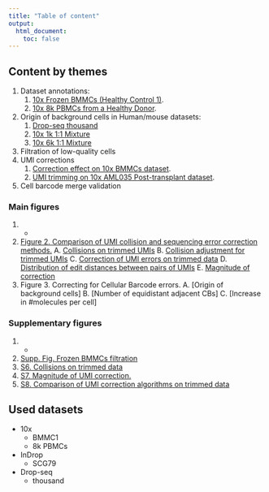 ```yaml
---
title: "Table of content"
output:
  html_document:
    toc: false
---
```


## Content by themes

1. Dataset annotations:
    1. [10x Frozen BMMCs (Healthy Control 1)](annotation__annotation_bmmc1.html).
    2. [10x 8k PBMCs from a Healthy Donor](annotation__annotation_pbmc8k.html).
    <!-- 3. [inDrop Mouse Bone Marrow cells](). -->
2. Origin of background cells in Human/mouse datasets:
    1. [Drop-seq thousand](human_mouse__hm_drop_seq.html)
    2. [10x 1k 1:1 Mixture](human_mouse__hm_10x_1k.html)
    3. [10x 6k 1:1 Mixture](human_mouse__hm_10x_6k.html)
3. Filtration of low-quality cells
4. UMI corrections
    1. [Correction effect on 10x BMMCs dataset](umi_correction__umi_bmmc1.html).
    2. [UMI trimming on 10x AML035 Post-transplant dataset](umi_correction__trim_aml_035_post.html).
5. Cell barcode merge validation

### Main figures
1. -
2. [Figure 2. Comparison of UMI collision and sequencing error correction methods.](umi_correction__trim_aml_035_post.html#complete_figure)
    A. [Collisions on trimmed UMIs](umi_correction__trim_aml_035_post.html#figure_a)
    B. [Collision adjustment for trimmed UMIs](umi_correction__trim_aml_035_post.html#figure_b)
    C. [Correction of UMI errors on trimmed data](umi_correction__trim_aml_035_post.html#figure_c)
    D. [Distribution of edit distances between pairs of UMIs](umi_correction__umi_bmmc1.html#edit_distances)
    E. [Magnitude of correction](umi_correction__umi_bmmc1.html#subset_for_main_figure)
3. Figure 3. Correcting for Cellular Barcode errors.
    A. [Origin of background cells]
    B. [Number of equidistant adjacent CBs]
    C. [Increase in #molecules per cell]

### Supplementary figures
1. -
2. [Supp. Fig. Frozen BMMCs filtration](low_quality_cells__validation_bmmc1.html#final_figure)
6. [S6. Collisions on trimmed data](umi_correction__trim_aml_035_post.html#supp._figure_collisions)
7. [S7. Magnitude of UMI correction.](umi_correction__umi_bmmc1.html#normalized_expression)
8. [S8. Comparison of UMI correction algorithms on trimmed data](umi_correction__trim_aml_035_post.html#supp._figure_corrections)

## Used datasets
* 10x
    * BMMC1
    * 8k PBMCs
* InDrop
    * SCG79
* Drop-seq
    * thousand
